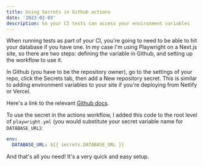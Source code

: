 ```yaml
---
title: Using Secrets in Github actions
date: '2023-02-03'
description: So your CI tests can access your environment variables
---
```



When running tests as part of your CI, you're going to need to be able to hit your database if you have one. In my case I'm using Playwright on a Next.js site, so there are two steps: defining the variable in Github, and setting up the workflow to use it.

In Github (you have to be the repository owner), go to the settings of your repo, click the Secrets tab, then add a New repository secret. This is similar to adding environment variables to your site if you're deploying from Netlify or Vercel.

<a href={ghScreenshot.src} target='_blank'>
  <Picture
    src={ghScreenshot}
    widths={[640, 480]}
    sizes='(max-width: 480px) 480px, 640px'
    width={1236}
    height={900}
    loading='eager'
    alt='Github settings screenshot'
  />
</a>

Here's a link to the relevant <a href="https://docs.github.com/en/actions/security-guides/encrypted-secrets" target="_blank" rel="noopener noreferrer">Github docs</a>.

To use the secret in the actions workflow, I added this code to the root level of `playwright.yml` (you would substitute your secret variable name for `DATABASE_URL`):

```yaml
env:
  DATABASE_URL: ${{ secrets.DATABASE_URL }}
```

And that's all you need! It's a very quick and easy setup.

